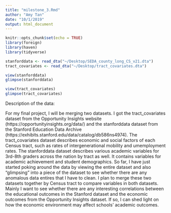 ```yaml
---
title: "milestone_3.Rmd"
author: "Amy Tan"
date: "10/1/2019"
output: html_document
---
```


```r
knitr::opts_chunk$set(echo = TRUE)
library(foreign)
library(haven)
library(tidyverse)
```

```r
stanforddata <- read_dta("~/Desktop/SEDA_county_long_CS_v21.dta")
tract_covariates <- read_dta("~/Desktop/tract_covariates.dta")
```

```r
view(stanforddata)
glimpse(stanforddata)

view(tract_covariates)
glimpse(tract_covariates)
```



Description of the data:

For my final project, I will be merging two datasets. I got the tract_covariates dataset from the Opportunity Insights website (https://opportunityinsights.org/data/) and the stanforddata dataset from the Stanford Education Data Archive (https://exhibits.stanford.edu/data/catalog/db586ns4974). The tract_covariates dataset describes economic and social factors of each Census tract, such as rates of intergenerational mobility and umemployment rates. The stanforddata dataset describes various academic variables for 3rd-8th graders across the nation by tract as well. It contains variables for academic achievement and student demographics. So far, I have just started poking around the data by viewing the entire dataset and also "glimpsing" into a piece of the dataset to see whether there are any anomalous data entires that I have to clean. I plan to merge these two datasets together by Census tract to compare variables in both datasets. Mainly I want to see whether there are any interesting correlations between the educational outcomes in the Stanford dataset and the economic outcomes from the Opportunity Insights dataset. If so, I can shed light on how the economic environment may affect schools' academic outcomes.



